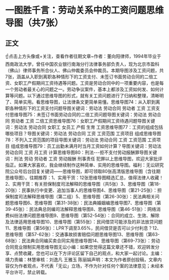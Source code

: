 # 一图胜千言：劳动关系中的工资问题思维导图（共7张）
## 正文
☝点击上方头像或+关注，查看作者往期文章~作者：董向阳律师，1994年毕业于西南政法大学，曾任中国农业银行南海分行法律事务部负责人，现为北京市盈科（佛山）律师事务所合伙人、佛山仲裁委员会仲裁员。本期导图涉及工资问题，共7张，涵盖从入职到离职各种情形下的工资支付、未签订书面劳动合同的二倍工资、女职工产假期间工资待遇等问题。工资是劳动合同中的一项重要内容，也是每一个劳动者最关心的问题之一。劳动争议案件，基本上都涉及工资如何发、如何计算等问题。以下通过思维导图的形式，就有关工资问题进行了归纳和整理，清晰明了、简单实用。看思维导图，让法律条文更简单易懂。思维导图74：从入职到离职各种情形下的工资支付问题导图关键词：劳动法 劳动合同 劳动者 工资 工资支付思维导图75：未签订书面劳动合同的二倍工资问题导图关键词：劳动法 劳动合同 劳动者 工资 二倍工资思维导图76：女职工产假期间工资待遇问题导图关键词：劳动法 劳动合同 女职工 女员工 产假 生育 工资思维导图77：工资的组成包括哪些项目？导图关键词：劳动法 劳动合同 工资 工资范围 工资项目 组成思维导图78：不列入工资范围的项目导图关键词：劳动法 劳动合同 工资 工资范围 工资项目 组成思维导图79：员工出勤未满月时当月工资如何计算？导图关键词：劳动法 劳动合同 工资 月工资 计算思维导图80：刑法---拒不支付劳动报酬罪导图关键词：刑法 劳动 劳动者 工资 劳动报酬 刑事责任 犯罪以上思维导图，欢迎大家批评指正。如果大家喜欢，我会继续制作这种简单、实用的思维导图。福利：无讼研究院公众号后台回复关键词——思维导图，即可领取80张高清版思维导图（含往期思维导图）。往期推荐：1、实用干货：12张思维导图精选汇总，值得法律人收藏！2、实用干货：有关担保制度司法解释的思维导图（共5张）3、思维导图（第18-20张）：民事执行中变更、追加当事人的思维导图4、思维导图（第21-25张）：担保制度司法解释思维导图（第二组）5、思维导图（第26-30张）：民法典相关问题思维导图6、思维导图（第31-38张）：民法典婚姻编思维导图7、思维导图（第39-45张）：民法典总则编司法解释思维导图8、思维导图（第46-51张）：网络消费纠纷法律问题思维导图9、思维导图（第52-54张）：合同的成立、生效、解除及法律适用思维导图10、思维导图（第55张）：民间借贷可能涉及的非法放贷问题11、思维导图（第56张）：LPR下调至3.65%，民间借贷是否可以少付利息？12、思维导图（第57-62张）：交通事故损害赔偿问题思维导图13、思维导图（第63-68张）：民法典合同编买卖合同实用思维导图14、思维导图（第69-73张）：劳动合同竞业限制实用思维导图无讼小编：如果您觉得这篇文章还不错，欢迎转发分享、点赞收藏，您也可以在下方评论区留下自己的观点，和大家一起讨论。主编：靖力责编：林慧审核：刘逸凡 王雅玉 陈丽娟声明：本文为作者原创投稿，文章内容仅为作者观点，不代表「无讼」立场，不作为针对任何个案的法律意见；未经本平台许可，禁止转载。